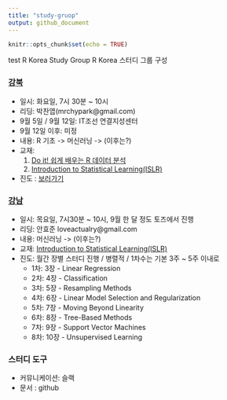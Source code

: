 ```yaml
---
title: "study-gruop"
output: github_document
---
```


```r
knitr::opts_chunk$set(echo = TRUE)
```
test 
R Korea Study Group
R Korea 스터디 그룹 구성

### [강북](https://github.com/R-Korea/study-group/tree/master/doitR/gangbuk/sep-2017)
  - 일시: 화요일, 7시 30분 ~ 10시          
  - 리딩: 박찬엽(mrchypark@gmail.com)      
  - 9월 5일 / 9월 12일: IT조선 연결지성센터     
  - 9월 12일 이후: 미정     
  - 내용: R 기초 -> 머신러닝 -> (이후는?)     
  - 교재:
    1. [Do it! 쉽게 배우는 R 데이터 분석](https://www.kyobobook.co.kr/product/detailViewKor.laf?mallGb=KOR&ejkGb=KOR&barcode=9791187370949)
    1. [Introduction to Statistical Learning(ISLR)](http://www-bcf.usc.edu/~gareth/ISL/)
  - 진도 : [보러가기](https://github.com/R-Korea/study-group/tree/master/doitR/gangbuk/sep-2017/chapter00)

### [강남](https://github.com/R-Korea/study-group/tree/master/ISLR/gangnam/sep-2017)
  - 일시: 목요일, 7시30분 ~ 10시, 9월 한 달 정도 토즈에서 진행     
  - 리딩: 안효준 loveactualry@gmail.com     
  - 내용: 머신러닝 -> (이후는?)     
  - 교재: [Introduction to Statistical Learning(ISLR)](http://www-bcf.usc.edu/~gareth/ISL/)
  - 진도: 월간 장별 스터디 진행 / 병렬적 / 1차수는 기본 3주 ~ 5주 이내로     
    - 1차: 3장 - Linear Regression     
    - 2차: 4장 - Classification     
    - 3차: 5장 - Resampling Methods     
    - 4차: 6장 - Linear Model Selection and Regularization     
    - 5차: 7장 - Moving Beyond Linearity     
    - 6차: 8장 - Tree-Based Methods     
    - 7차: 9장 - Support Vector Machines     
    - 8차: 10장 - Unsupervised Learning     

### 스터디 도구
  - 커뮤니케이션: 슬랙
  - 문서 : github
